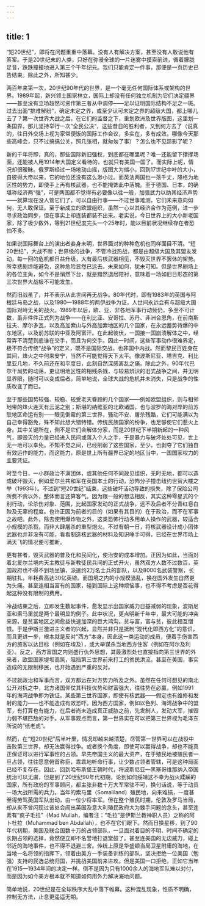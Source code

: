 ```yaml
---
---
---
```

title: 1
---




“短20世纪”，即将在问题重重中落幕。没有人有解决方案，甚至没有人敢说他有答案。于是20世纪末的人类，只好在弥漫全球的一片迷雾中摸索前进，循着朦胧足音，跌跌撞撞地进入第三个千年纪元。我们只能肯定一件事，那便是一页历史已告结束。除此之外，所知甚少。

两百年来第一次，20世纪90年代的世界，是一个毫无任何国际体系或架构的世界。1989年起，新兴领土国家林立，国际上却没有任何独立机制为它们决定疆界——甚至没有立场超然可资作第三者从中调停——足以证明国际结构不足之一斑。过去出面“排难解纷”，确定未定之界，或至少认可未定之界的超级大国，都上哪儿去了？第一次世界大战之后，在它们的监督之下，重划欧洲及世界版图，这里划一条国界，那儿坚持举行一次“全民公决”，这些昔日的胜利者，又到何方去了（说真的，往日外交场上视为家常便饭的国际工作会议，多实在，多有成效。哪像今天那些高峰会，只不过搞搞公关，照几张相，就匆匆了事）？怎么也不见踪影了呢？

新的千年将即，真的，那些国际新旧强权，到底都在哪里呢？唯一还能留下撑撑场面，还能被人用1914年大国定义看待的，也就只有美国一国了。而实际上呢，情况却很暧昧。俄罗斯经过一场地动山摇，版图大为缩小，回到17世纪中叶的大小，自彼得大帝以来，它的地位还没有这么渺小过。而英法两国也一落千丈，降格为地区性的势力，即使手上再有核武器，也不能掩饰此中落魄。至于德国、日本，的确堪称经济两“强”，可是两国都不觉得有必要像以往一般，加强武力以助其经济声势——就算现在没人管它们了，可以自由行事——不过世事难测，它们未来意向如何，无人敢保证。至于新成立的欧盟组织，虽然一心以其经济合作为范例，进一步寻求政治同步，但在事实上却连装都装不出来。老实说，今日世界上的大小新老国家，除了极少数外，等到21世纪度完头一个25年时，能以目前状况继续存在者恐怕不多。

如果说国际舞台上的演出者妾身未明，世界面对的种种危机也同样面目不清。“短20世纪”，大战不断；世界级的战争，不管冷战热战，都是由超级大国及其盟友发动，每一回的危机都日益升级，大有最后核武器相见，不毁灭世界不罢休的架势。所幸悲剧终能避免，这种危险显然已远去。未来如何，犹未可知。但是世界剧场上的各位主角，如今不是悄然下台，就是黯然退居陪衬，意味着一场如旧日形态的第三次世界大战极不可能发生。

然而旧战虽了，并不表示从此世间再无战争。80年代时，即有1983年的英国与阿根廷马岛之战，以及1980—1988年的两伊战争为证，人世间永远会有与超级大国国际对峙无关的战火。1989年以后，欧、亚、非各地军事行动频仍，多至不可计数，虽非件件正式列为战争——在利比亚、安哥拉、苏丹、非洲合恩角，在前南斯拉夫、摩尔多瓦，以及高加索山与外高加索地区的几个国家，在永远蓄势待爆的中东地区，以及前苏联的中亚及阿富汗。在此起彼伏，一国接一国崩溃解体之中，经常弄不清楚到底谁在交手，而且为何交手。因此一时间，这些军事动作很难界定，极不符合传统“战争”的定义，既不是国际交战，也非国中内战。然而黎民百姓身在其间，烽火之中何来安宁，当然不可能觉得天下太平。像波斯尼亚、塔吉克、利比里亚几地，不久前还在和平度日，此刻自然深感离乱之痛。除此之外，90年代巴尔干局势的动荡，更证明地区性的相残杀戮，与较易辨识的旧式战争之间，并无明显界限，随时可以变成后者。简单地说，全球大战的危机并未消失，只是战争的性质改变了而已。

至于那些国势较强、较稳、较受老天眷顾的几个国家——例如欧盟组织，则与相邻地带的烽火连天有云泥之别；斯堪的纳维亚的北欧诸国，也与波罗的海对岸的前苏联地区命运有别——眼见倒霉的第三世界，骚动不安、屠杀残酷，它们可能满以为自己幸得豁免，殊不知此想大错特错。传统民族国家的纷争，也足够使它们惹火上身。其中关键所在，倒不是它们会解体分家，而是20世纪下半期新起的一种风气，即毁灭的力量已经进入民间或落入个人之手，于是暴力与破坏处处可见，世上无一地可以幸免。不知不觉之间，已经削弱了这些国家，至少，也剥夺了它们独自有效运作的能力，而这能力，原是世上所有疆界已定的地区当中，一国国家权力的主要凭证。

时至今日，一小群政治不满团体，或其他任何不同政见组织，无时无地，都可以造成破坏毁灭，例如爱尔兰共和军在英国本土的行动，恐怖分子撞击纽约世贸大楼之举（1993年）。不过到“短20世纪”结束，这些破坏活动导致的损失，除了保险公司所费不赀以外，整体而言还算客气。因为跟一般的想法相反，其实这种零星式的个别行动，论杀伤对象、范围，比起国家发动的正式战争，远不及后者不分青红皂白殃及无辜的程度。也许正因为前者的目的（如果有其目的）在于政治，而不在军事之故吧。此外，除去使用爆炸物之外，这类恐怖行动多用单人操作的武器，较适合小规模的杀戮，而非大肆屠杀的重型炮火。不过有朝一日，将核武器设计成小团体武器也并非没有可能，看看制造核武器的材料及知识唾手可得，已经在世界市场上满天飞的情况便可推断。

更有甚者，毁灭武器的普及化和民间化，使治安的成本增加。正因为如此，当面对着北爱尔兰境内天主教徒与新教徒民兵间的正式开火，虽然双方人数不过数百，英国政府也不得不到场坐镇，派遣约2万名士兵的部队，以及8000名武装警察，长期驻扎，年耗费高达30亿英镑。而国境之内的小规模骚乱，换在国外发生自然更为头痛。甚至连相当富有的国家，碰到国际上这种烦恼事，也不得不考虑是否花得起这种没有限制的费用。

冷战结束之后，立即发生数起事件，愈发显示出国家威力日益减弱的现象，波斯尼亚和索马里就是两个最明显的例子。此中状况，更点明新千年中，最大可能的冲突来源，是贫富地区之间愈益快速加深的巨大鸿沟。贫与富，富与贫，彼此相互憎恨。于是伊斯兰激进主义者的兴起，显然并非只是抵制“现代化即西方化”的意识，而且更进一步，根本就是反对“西方”本身。因此这一类运动的成员，便着手伤害西方的旅客以达目标（例如在埃及），或大举谋杀当地西方住客（例如在阿尔及利亚）。反之，西方富国之内则盛行仇外思想，其最激烈处也直接指向第三世界的外来者，欧盟国家堤坝高筑，阻挡第三世界前来打工的贫民洪流。甚至在美国，事实造成的无限制移民，也开始遇到严重的反对。

不过就政治和军事而言，双方都远在对方势力所及之外。虽然在任何可想见的南北公开对抗之中，北方诸国仰仗其科技优势和财富强大，往往势在必赢，例如1991年的海湾战争即为铁证。某些第三世界国家，即使有核武器——假定也有维修和发射的能力——也不能造成有效恐吓。因为西方国家，例如以色列、海湾战争中的盟军，有打算也有能力，在后者尚未造成真正威胁之前，先发制人，发动大军，摧毁力弱不堪匹敌的对手。从军事观点而言，第一世界实在可以把第三世界视为毛泽东所说的“纸老虎”。

然而，在“短20世纪”后半叶里，情况却越来越清楚，尽管第一世界可以在战役中击败第三世界，却无法赢得战争。或者换个角度，即使可以赢得战争，却也不能真正保证可以进行军事性的占领。早先帝国主义的最大资产，在于殖民地被殖民者一旦占领，往往愿意俯首称臣，乖乖地听命行事，让少数占领者管辖，可是这种局面已经不复存在。因此，回到哈布斯堡王朝时代，将波斯尼亚—黑塞哥维那纳入帝国统治可以无虞，但是到了20世纪90年代初期，论到如何绥靖这不幸为战火蹂躏的国家，所有政府的军事顾问，都主张非数十万大军常驻不可，换句话说，等于动员一场大战所需的兵力。当年的索马里（Somaliland）殖民地，向来难搞，一度甚至得劳驾英国军队出动，由一位少将率军。但在整个殖民时期，伦敦及罗马当局，却从来不曾闪现过该处会闹出英国及意大利殖民政府大为棘手问题的念头，甚至连素有“疯子毛拉”（Mad Mullah，编者注：“毛拉”是伊斯兰教神职人员）之称的阿卜杜拉（Muhammad ben Abdallah），也不在它们眼下。然而日换星移，到了90年代初期，美国及联合国数十万的占领部队，一旦面对着目的不明、时间不确定的长期占领的选择，竟然便立即不名誉地打退堂鼓了。甚至连美国的无边威力，碰上邻近的海地事件，也不得不退避三舍。传统上原是华盛顿当局卫星附庸的海地，在当地一名将领的指挥下，领着由美方一手装备训练的部队，坚决拒绝一位美国（勉强）支持的民选总统归国，并挑战美国前来进攻。但是美国一口拒绝，正如它当年在1915—1934年间的决定一样。倒不是因为只有1000余人的海地军队难以对付，而是因为如今美方根本就不知道如何用外力解决海地问题。

简单地说，20世纪是在全球秩序大乱中落下帷幕。这种混乱现象，性质不明确，控制无方法，止息更遥遥无期。
